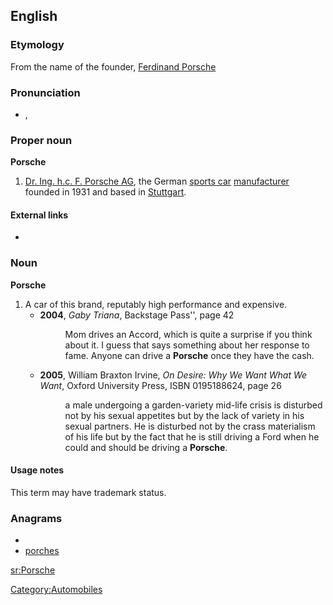 ==English==

===Etymology===
From the name of the founder, [[w:Ferdinand Porsche|Ferdinand Porsche]]

===Pronunciation===
* {{a|UK}} {{IPA|/ˈpɔːʃ/|/ˈpɔːʃ.ə/}}, {{SAMPA|/"pO:(r\)S(.@)/}}
{{rfap|UK|UK}}
{{rfap|US|US}}

===Proper noun===
'''Porsche'''

# [[w:Porsche|Dr. Ing. h.c. F. Porsche AG]], the German [[sports car]] [[manufacturer]] founded in 1931 and based in [[Stuttgart]].

====External links====
* {{pedialite}}

===Noun===
'''Porsche'''

# A car of this brand, reputably high performance and expensive.
#* '''2004''', ''Gaby Triana'', Backstage Pass'', page 42
#*: Mom drives an Accord, which is quite a surprise if you think about it. I guess that says something about her response to fame. Anyone can drive a '''Porsche''' once they have the cash.
#* '''2005''', William Braxton Irvine, ''On Desire:<!--colon in original--> Why We Want What We Want'', Oxford University Press, ISBN 0195188624, page 26
#*: a male undergoing a garden-variety mid-life crisis is disturbed not by his sexual appetites but by the lack of variety in his sexual partners. He is disturbed not by the crass materialism of his life but by the fact that he is still driving a Ford when he could and should be driving a '''Porsche'''.

====Usage notes====
This term may have trademark status.

===Anagrams===
* {{alphagram|cehoprs}}
* [[porches#English|porches]]


[[Category:Automobiles]]

[[sr:Porsche]]
